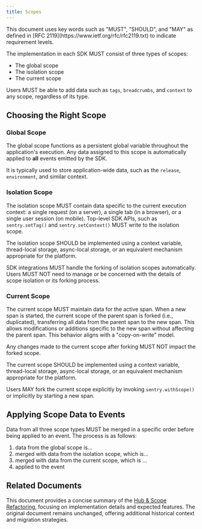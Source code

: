 ```yaml
---
title: Scopes
---
```


<Alert level="info">
  This document uses key words such as "MUST", "SHOULD", and "MAY" as defined in [RFC 2119](https://www.ietf.org/rfc/rfc2119.txt) to indicate requirement levels.
</Alert>

The implementation in each SDK MUST consist of three types of scopes:

- The global scope
- The isolation scope
- The current scope

Users MUST be able to add data such as `tags`, `breadcrumbs`, and `context` to any scope, regardless of its type.

## Choosing the Right Scope

### Global Scope

The global scope functions as a persistent global variable throughout the application's execution. Any data assigned to this scope is automatically applied to **all** events emitted by the SDK.

It is typically used to store application-wide data, such as the `release`, `environment`, and similar context.

### Isolation Scope

The isolation scope MUST contain data specific to the current execution context: a single request (on a server), a single tab (in a browser), or a single user session (on mobile). Top-level SDK APIs, such as `sentry.setTag()` and `sentry.setContext()` MUST write to the isolation scope.

The isolation scope SHOULD be implemented using a context variable, thread-local storage, async-local storage, or an equivalent mechanism appropriate for the platform.

SDK integrations MUST handle the forking of isolation scopes automatically. Users MUST NOT need to manage or be concerned with the details of scope isolation or its forking process.

### Current Scope

The current scope MUST maintain data for the active span. When a new span is started, the current scope of the parent span is forked (i.e., duplicated), transferring all data from the parent span to the new span. This allows modifications or additions specific to the new span without affecting the parent span. This behavior aligns with a "copy-on-write" model.

Any changes made to the current scope after forking MUST NOT impact the forked scope.

The current scope SHOULD be implemented using a context variable, thread-local storage, async-local storage, or an equivalent mechanism appropriate for the platform.

Users MAY fork the current scope explicitly by invoking `sentry.withScope()` or implicitly by starting a new span.

## Applying Scope Data to Events

Data from all three scope types MUST be merged in a specific order before being applied to an event. The process is as follows:

1. data from the global scope is...
2. merged with data from the isolation scope, which is...
3. merged with data from the current scope, which is ...
4. applied to the event

## Related Documents

This document provides a concise summary of the [Hub & Scope Refactoring](/sdk/miscellaneous/hub_and_scope_refactoring/), focusing on implementation details and expected features. The original document remains unchanged, offering additional historical context and migration strategies.
